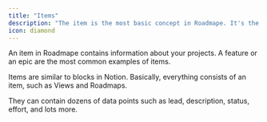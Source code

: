 ```yaml
---
title: "Items"
description: "The item is the most basic concept in Roadmape. It's the backbone of everything."
icon: diamond
---
```


An item in Roadmape contains information about your projects. A feature or an epic are the most common examples of items.

Items are similar to blocks in Notion. Basically, everything consists of an item, such as Views and Roadmaps.

They can contain dozens of data points such as lead, description, status, effort, and lots more.

